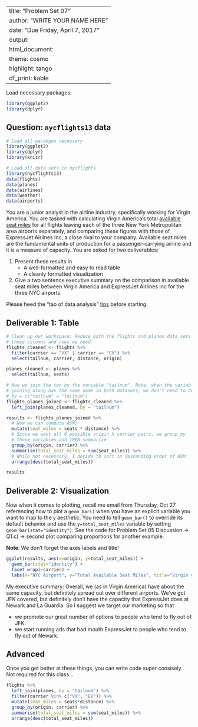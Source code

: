 
---
title: "Problem Set 07"
author: "WRITE YOUR NAME HERE"
date: "Due Friday, April 7, 2017"
output:
  html_document:
    theme: cosmo
    highlight: tango
    df_print: kable
---


Load necessary packages:

```r
library(ggplot2)
library(dplyr)
```


## Question: `nycflights13` data

```r
# Load all pacakges necessary
library(ggplot2)
library(dplyr)
library(knitr)

# Load all data sets in nycflights
library(nycflights13)
data(flights)
data(planes)
data(airlines)
data(weather)
data(airports)
```

You are a junior analyst in the airline industry, specifically working for 
Virgin America. You are tasked with calculating Virgin America's total
[available seat miles](https://en.wikipedia.org/wiki/Available_seat_miles) for
all flights leaving each of the three New York Metropolitan area airports
separately, and comparing these figures with those of ExpressJet Airlines Inc, a
close rival to your company. Available seat miles are the fundamental units of 
production for a passenger-carrying airline and it is a measure of capacity. You
are asked for two deliverables:

1. Present these results in
    + A well-formatted and easy to read table
    + A cleanly formatted visualization
1. Give a two sentence executive summary on the comparison in available seat
miles between Virgin America and ExpressJet Airlines Inc for the three NYC
airports.

Please heed the "tao of data analysis" [tips](https://rudeboybert.github.io/MATH116/notes.html#lec18_-_fri_324:_the_tao_of_data_analysis)
before starting.



<!--
## Tips

Two tips for working smarter: 

1. Defining your target
1. Cleaning up your workspace

#### 1. Define your target

You should at least mentally, if not explicitly on a piece of paper or
black/whiteboard, know what your end data frame should look like **in tidy format**:

* How many columns and what are their names i.e. the variables
* How many rows will I have?
* Fill in elements of the table the best you can.

If you don't have a plan, not only will your work not be focused, but more 
importantly, how would you know when you're done? In our case since we are 
comparing capacity (as measured by available seat miles) at the three airports 
for Virgin America and ExpressJet, we know before even typing a single line of 
code, our end table should look something like this:

|Airport |Airlines | Available Seat Miles|
|:------|:-------|----------------:|
|JFK    |VX      |       some value|
|JFK    |EV      |       some value|
|EWR    |VX      |       some value|
|EWR    |EV      |       some value|
|LGA    |VX      |       some value|
|LGA    |EV      |       some value|


**Advanced**: A previous student pointed out that a table like this would work too:

|Airport |VX Available Seat Miles | EV Available Seat Miles|
|:------|:-------|----------------:|
|JFK    |some value|       some value|
|EWR    |some value|       some value|
|EWR    |some value|       some value|

But note this is not in tidy data format (i.e. long format), but in wide format.
For `ggplot2` and `dplyr` to work, we need to be consistent about the data 
format: only tidy format. If you do want to switch from tidy/long to wide
format or vice versa, you can use the `tidyr` package: see the `dplyr`
cheatsheet, front page, "Reshaping Data" section, `gather()` and `spread()`
functions. This is for a more advanced class however.



#### 2. Clean up your workspace

Before doing any kind of complex `mutate`, `summarise`, `arrange`, or `_join`, I like
to pare down the necessary data sets to the minimum of what I need by

* `filter` only the absolutely necessary rows
* Optionalal: `select` only the absolutely neccesary columns

This has several benefits:

1. It will make it much easier to digest `View()`s of your work as you progress.
1. It will minimize the chance of weird errors creeping in.
1. **Most importantly**: It will force you to think
    + "What variables do I need?" and hence
    + "Where are they located?" and hence
    + "What data sets do I need?"

In our case, we are going to need the following variables:

* `carrier` and `origin` for the end table, both in the `flights` data set
* `distance` and `seats` to compute `total_seat_miles`, with `seats` being in the `planes` data set
* `tailnum` to be able to join/merge `flights`  and `planes`
-->




## Deliverable 1: Table

```r
# Clean up our workspace: Reduce both the flights and planes data sets to only
# those columns and rows we need.
flights_cleaned <- flights %>%
  filter(carrier == "VX" | carrier == "EV") %>% 
  select(tailnum, carrier, distance, origin)

planes_cleaned <- planes %>%
  select(tailnum, seats)

# Now we join the two by the variable "tailnum". Note, when the variable we are
# joining along has the same name in both datasets, we don't need to do: 
# by = c("tailnum" = "tailnum")
flights_planes_joined <- flights_cleaned %>% 
  left_join(planes_cleaned, by = "tailnum") 

results <- flights_planes_joined %>% 
  # Now we can compute ASM:
  mutate(seat_miles = seats * distance) %>% 
  # Since we want all 6 possible origin X carrier pairs, we group by
  # those variables and THEN summarize
  group_by(origin, carrier) %>% 
  summarise(total_seat_miles = sum(seat_miles)) %>% 
  # While not necessary, I decide to sort in descending order of ASM
  arrange(desc(total_seat_miles))

results
```





## Deliverable 2: Visualization

Now when it comes to plotting, recall me email from Thursday, Oct 27 referencing
how to plot a `geom_bar()` when you have an explicit variable you want to map to
the `y` aesthetic. You need to tell `geom_bar()` to override its default
behavior and use the `y=total_seat_miles` variable by setting
`geom_bar(stat="identity")`. See the code for Problem Set 05 Discussion -> Q1.c)
-> second plot comparing proportions for another example.

**Note**: We don't forget the axes labels and title!

```r
ggplot(results, aes(x=origin, y=total_seat_miles)) +
  geom_bar(stat="identity") +
  facet_wrap(~carrier) +
  labs(x="NYC Airport", y="Total Available Seat Miles", title="Virgin vs ExpressJet Seat Miles in NYC in 2013")
```

My executive summary: Overall, we (as in Virgin America) have about the same
capacity, but definitely spread out over different airports. We've got JFK
covered, but definitely don't have the capacity that ExpressJet does at Newark 
and La Guardia. So I suggest we target our marketing so that

* we promote our great number of options to people who tend to fly out of JFK.
* we start running ads that bad mouth ExpressJet to people who tend to fly out of Newark.





## Advanced

Once you get better at these things, you can write code super consisely. Not
required for this class...

```r
flights %>% 
  left_join(planes, by = "tailnum") %>% 
  filter(carrier %in% c("VX", "EV")) %>% 
  mutate(seat_miles = seats*distance) %>% 
  group_by(origin, carrier) %>% 
  summarise(total_seat_miles = sum(seat_miles)) %>% 
  arrange(desc(total_seat_miles))
```


